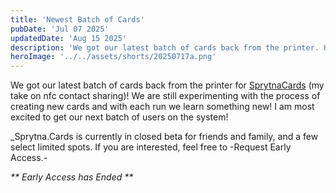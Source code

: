 ```yaml
---
title: 'Newest Batch of Cards'
pubDate: 'Jul 07 2025'
updatedDate: 'Aug 15 2025'
description: 'We got our latest batch of cards back from the printer. Hi!'
heroImage: '../../assets/shorts/20250717a.png'
---
```


We got our latest batch of cards back from the printer for [SprytnaCards](https://sprytna.cards) (my take on nfc contact sharing)! We are still experimenting with the process of creating new cards and with each run we learn something new! I am most excited to get our next batch of users on the system!

_Sprytna.Cards is currently in closed beta for friends and family, and a few select limited spots. If you are interested, feel free to
 -Request Early Access.-

 _** Early Access has Ended **_
